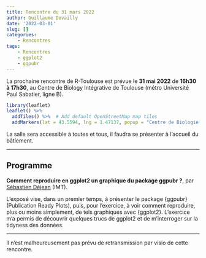 ```yaml
---
title: Rencontre du 31 mars 2022
author: Guillaume Devailly
date: '2022-03-01'
slug: []
categories:
    - Rencontres
tags:
    - Rencontres
    - ggplot2
    - ggpubr
---
```


La prochaine rencontre de R-Toulouse est prévue le 
**31 mai 2022** de **16h30 à 17h30**, 
au Centre de Biology Intégrative de Toulouse (métro Université Paul Sabatier, ligne B).

```r
library(leaflet)
leaflet() %>%
  addTiles() %>%  # Add default OpenStreetMap map tiles
  addMarkers(lat = 43.5594, lng = 1.47137, popup = "Centre de Biologie Intégrative")
```

La salle sera accessible à toutes et tous, il faudra se présenter à l'accueil du bâtiement.

---

## Programme

**Comment reproduire en ggplot2 un graphique du package ggpubr ?**,
par [Sébastien Déjean](http://www.math.univ-toulouse.fr/~sdejean/) (IMT).

L'exposé vise, dans un premier temps, à présenter le package {ggpubr} (Publication Ready Plots), puis, pour l'exercice,  à voir comment reproduire, plus ou moins simplement, de tels graphiques avec {ggplot2}.
L'exercice m'a permis de découvrir quelques trucs de ggplot2 et de m'interroger sur la tidyness des données.

---

Il n'est malheureusement pas prévu de retransmission par visio de cette rencontre.
